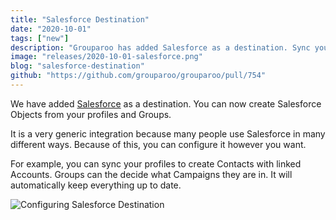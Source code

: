 ```yaml
---
title: "Salesforce Destination"
date: "2020-10-01"
tags: ["new"]
description: "Grouparoo has added Salesforce as a destination. Sync your customer data to Salesforce."
image: "releases/2020-10-01-salesforce.png"
blog: "salesforce-destination"
github: "https://github.com/grouparoo/grouparoo/pull/754"
---
```


We have added [Salesforce](https://www.salesforce.com) as a destination. You can now create Salesforce Objects from your profiles and Groups.

It is a very generic integration because many people use Salesforce in many different ways. Because of this, you can configure it however you want.

For example, you can sync your profiles to create Contacts with linked Accounts. Groups can the decide what Campaigns they are in. It will automatically keep everything up to date.

<Image
  alt="Configuring Salesforce Destination"
  src="releases/2020-10-01-salesforce.png"
  height={400}
  width={530}
/>
